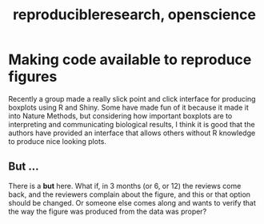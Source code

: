% reproducibleresearch, openscience

# Making code available to reproduce figures

Recently a group made a really slick point and click interface for producing boxplots using R and Shiny. Some have made fun of it because it made it into Nature Methods, but considering how important boxplots are to interpreting and communicating biological results, I think it is good that the authors have provided an interface that allows others without R knowledge to produce nice looking plots. 

## But ...

There is a **but** here. What if, in 3 months (or 6, or 12) the reviews come back, and the reviewers complain about the figure, and this or that option should be changed. Or someone else comes along and wants to verify that the way the figure was produced from the data was proper? 